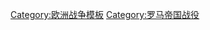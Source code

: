 {{Campaignbox
|name=Campaignbox 哥特战争 (401年－403年)
|title={{link-en|哥特战争 (401年－403年)|Gothic Wars|哥特战争 (401年－403年)}}
|listclass = hlist
|state = collapsed
|battles=
* [[阿斯蒂之围 (402年)|阿斯蒂]]
* {{link-en|波伦蒂亚战役|Battle of Pollentia|波伦蒂亚}}
* {{link-en|维罗纳战役 (402年)|Battle of Verona (402)|维罗纳}}
}}

[[Category:欧洲战争模板]]
[[Category:罗马帝国战役]]